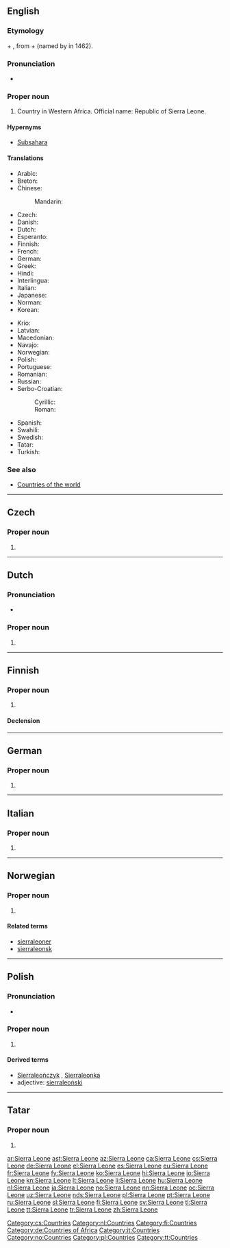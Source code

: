 ==English==
{{wikipedia}}

===Etymology===
{{etyl|es|en}} {{term|sierra|lang=es||mountain}} + {{term|leona|lang=es||lioness}}, from {{etyl|pt|en}} {{term|serra|lang=pt||mountain}} + {{term|leoa||lioness}} (named by {{w|Pedro de Sintra}} in 1462).

===Pronunciation===
* {{audio|En-us-Sierra Leone.ogg|Audio (US)|lang=en}}

===Proper noun===
{{en-proper noun}}

# Country in Western Africa. Official name: Republic of Sierra Leone.

====Hypernyms====
* [[Subsahara]]

====Translations====
{{trans-top|Republic of Sierra Leone}}
* Arabic: {{t|ar|سِيرَالِيُون|m|tr=siraliyūn}}
* Breton: {{t|br|Sierra Leone}}
* Chinese:
*: Mandarin: {{t+|cmn|塞拉利昂|tr=Sàilālì'áng|sc=Hani}}
* Czech: {{t+|cs|Sierra Leone|f}}
* Danish: {{t|da|Sierra Leone}}
* Dutch: {{t+|nl|Sierra Leone}}
* Esperanto: {{t|eo|Siera-Leono}}
* Finnish: {{t+|fi|Sierra Leone}}
* French: {{t+|fr|Sierra Leone|f}}
* German: {{t+|de|Sierra Leone}}
* Greek: {{t|el|Σιέρρα Λεόνε|f}}
* Hindi: {{t+|hi|सिएरा लियोन|tr=si'ērā liyōn|sc=Deva}}
* Interlingua: {{t|ia|Sierra Leon}}
* Italian: {{t|it|Sierra Leone|f}}
* Japanese: {{t|ja|シエラレオネ|tr=Shierareone}}
* Norman: {{t|nrf|Sierra Leone|f}}
* Korean: {{t+|ko|시에라 리온|tr=Siera Lion|sc=Kore}}
{{trans-mid}}
* Krio: {{t|kri|Salone}}
* Latvian: {{t+|lv|Sjerraleone|f}}
* Macedonian: {{t|mk|Сие́ра Лео́не|f|tr=Siéra Leóne}}
* Navajo: {{t|nv|Náshdóítsoh Bitsiijįʼ Daditłʼooʼígíí Bidził}}
* Norwegian: {{t+|no|Sierra Leone}}
* Polish: {{t+|pl|Sierra Leone}}
* Portuguese: {{t+|pt|Serra Leoa}}
* Romanian: {{t|ro|Sierra Leone}}
* Russian: {{t|ru|Сье́рра-Лео́не|f|tr=Sʹjérra-Leónɛ}}
* Serbo-Croatian:
*: Cyrillic: {{t|sh|Сијера Леоне|f}}
*: Roman: {{t+|sh|Sijera Leone|f}}
* Spanish: {{t+|es|Sierra Leona}}
* Swahili: {{t+|sw|Siera Leoni}}
* Swedish: {{t+|sv|Sierra Leone}}
* Tatar: {{t+|tt|Sierra Leone}}
* Turkish: {{t+|tr|Sierra Leone}}
{{trans-bottom}}

===See also===
* [[Appendix:Countries of the world|Countries of the world]]

----

==Czech==

===Proper noun===
{{cs-proper noun|g=f}}

# {{l|en|Sierra Leone}}

[[Category:cs:Countries]]

----

==Dutch==

===Pronunciation===
* {{audio|Nl-Sierra Leone.ogg|Audio|lang=nl}}

===Proper noun===
{{nl-proper noun|n}}

# {{l|en|Sierra Leone}}

[[Category:nl:Countries]]

----

==Finnish==
{{wikipedia|lang=fi}}

===Proper noun===
{{fi-proper noun}}

# {{l|en|Sierra Leone}}

====Declension====
{{fi-decl-nalle|n=sg|Sierra Leon|||a}}

[[Category:fi:Countries]]

----

==German==
{{wikipedia|lang=de}}

===Proper noun===
{{de-proper noun|n|head=Sierra Leone}}

# {{l|en|Sierra Leone}}

[[Category:de:Countries of Africa]]

----

==Italian==
{{wikipedia|lang=it}}

===Proper noun===
{{it-proper noun|g=f}}

# {{l|en|Sierra Leone}}

[[Category:it:Countries]]

----

==Norwegian==

===Proper noun===
{{head|no|proper noun}}

# {{l|en|Sierra Leone}}

====Related terms====
* [[sierraleoner]]
* [[sierraleonsk]]

[[Category:no:Countries]]

----

==Polish==

===Pronunciation===
* {{audio|Pl-Sierra Leone.ogg|Audio|lang=pl}}

===Proper noun===
{{head|pl|proper noun|g=n|undeclinable}}

# {{l|en|Sierra Leone}}

====Derived terms====
* [[Sierraleończyk]] {{g|m}}, [[Sierraleonka]] {{g|f}}
* adjective: [[sierraleoński]]

[[Category:pl:Countries]]

----

==Tatar==

===Proper noun===
{{tt-pos|proper noun|l}}

# {{l|en|Sierra Leone}}

[[Category:tt:Countries]]

[[ar:Sierra Leone]]
[[ast:Sierra Leone]]
[[az:Sierra Leone]]
[[ca:Sierra Leone]]
[[cs:Sierra Leone]]
[[de:Sierra Leone]]
[[el:Sierra Leone]]
[[es:Sierra Leone]]
[[eu:Sierra Leone]]
[[fr:Sierra Leone]]
[[fy:Sierra Leone]]
[[ko:Sierra Leone]]
[[hi:Sierra Leone]]
[[io:Sierra Leone]]
[[kn:Sierra Leone]]
[[lt:Sierra Leone]]
[[li:Sierra Leone]]
[[hu:Sierra Leone]]
[[nl:Sierra Leone]]
[[ja:Sierra Leone]]
[[no:Sierra Leone]]
[[nn:Sierra Leone]]
[[oc:Sierra Leone]]
[[uz:Sierra Leone]]
[[nds:Sierra Leone]]
[[pl:Sierra Leone]]
[[pt:Sierra Leone]]
[[ru:Sierra Leone]]
[[sl:Sierra Leone]]
[[fi:Sierra Leone]]
[[sv:Sierra Leone]]
[[tl:Sierra Leone]]
[[tt:Sierra Leone]]
[[tr:Sierra Leone]]
[[zh:Sierra Leone]]